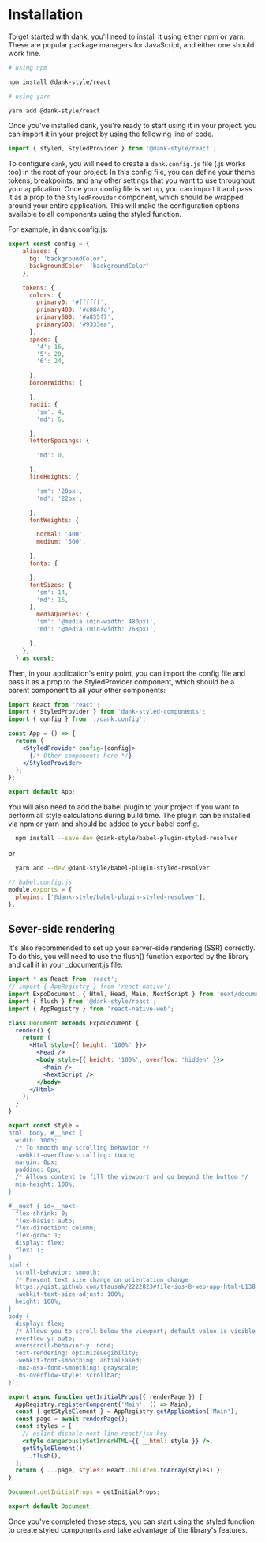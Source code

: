 
<Meta title="Getting Started/Installation" />

# Installation

To get started with dank, you'll need to install it using either npm or yarn. These are popular package managers for JavaScript, and either one should work fine.

```bash
# using npm

npm install @dank-style/react

# using yarn

yarn add @dank-style/react
```

Once you've installed dank, you're ready to start using it in your project. you can import it in your project by using the following line of code.

```jsx
import { styled, StyledProvider } from '@dank-style/react';
```

To configure `dank`, you will need to create a `dank.config.js` file (.js works too) in the root of your project. In this config file, you can define your theme tokens, breakpoints, and any other settings that you want to use throughout your application. Once your config file is set up, you can import it and pass it as a prop to the `StyledProvider` component, which should be wrapped around your entire application. This will make the configuration options available to all components using the styled function.

For example, in dank.config.js:

```jsx
export const config = {
    aliases: {
      bg: 'backgroundColor',
      backgroundColor: 'backgroundColor'
    },

    tokens: {
      colors: {
        primary0: '#ffffff',
        primary400: '#c084fc',
        primary500: '#a855f7',
        primary600: '#9333ea',
      },
      space: {
        '4': 16,
        '5': 20,
        '6': 24,

      },
      borderWidths: {

      },
      radii: {
        'sm': 4,
        'md': 6,

      },
      letterSpacings: {

        'md': 0,

      },
      lineHeights: {

        'sm': '20px',
        'md': '22px',

      },
      fontWeights: {

        normal: '400',
        medium: '500',

      },
      fonts: {

      },
      fontSizes: {
        'sm': 14,
        'md': 16,
      },
  		mediaQueries: {
  	    'sm': '@media (min-width: 480px)',
  	    'md': '@media (min-width: 768px)',

  	  },
    },
  } as const;

```

Then, in your application's entry point, you can import the config file and pass it as a prop to the StyledProvider component, which should be a parent component to all your other components:

```jsx
import React from 'react';
import { StyledProvider } from 'dank-styled-components';
import { config } from './dank.config';

const App = () => {
  return (
    <StyledProvider config={config}>
      {/* Other components here */}
    </StyledProvider>
  );
};

export default App;
```

You will also need to add the babel plugin to your project if you want to perform all style calculations during build time. The plugin can be installed via npm or yarn and should be added to your babel config.

```bash
  npm install --save-dev @dank-style/babel-plugin-styled-resolver

```

or

```bash
  yarn add --dev @dank-style/babel-plugin-styled-resolver

```

```jsx
// babel.config.js
module.exports = {
  plugins: ['@dank-style/babel-plugin-styled-resolver'],
};
```

## Sever-side rendering

It's also recommended to set up your server-side rendering (SSR) correctly. To do this, you will need to use the flush() function exported by the library and call it in your \_document.js file.

```jsx
import * as React from 'react';
// import { AppRegistry } from 'react-native';
import ExpoDocument, { Html, Head, Main, NextScript } from 'next/document';
import { flush } from '@dank-style/react';
import { AppRegistry } from 'react-native-web';

class Document extends ExpoDocument {
  render() {
    return (
      <Html style={{ height: '100%' }}>
        <Head />
        <body style={{ height: '100%', overflow: 'hidden' }}>
          <Main />
          <NextScript />
        </body>
      </Html>
    );
  }
}

export const style = `
html, body, #__next {
  width: 100%;
  /* To smooth any scrolling behavior */
  -webkit-overflow-scrolling: touch;
  margin: 0px;
  padding: 0px;
  /* Allows content to fill the viewport and go beyond the bottom */
  min-height: 100%;
}

#__next { id=__next-
  flex-shrink: 0;
  flex-basis: auto;
  flex-direction: column;
  flex-grow: 1;
  display: flex;
  flex: 1;
}
html {
  scroll-behavior: smooth;
  /* Prevent text size change on orientation change
  https://gist.github.com/tfausak/2222823#file-ios-8-web-app-html-L138 */
  -webkit-text-size-adjust: 100%;
  height: 100%;
}
body {
  display: flex;
  /* Allows you to scroll below the viewport; default value is visible */
  overflow-y: auto;
  overscroll-behavior-y: none;
  text-rendering: optimizeLegibility;
  -webkit-font-smoothing: antialiased;
  -moz-osx-font-smoothing: grayscale;
  -ms-overflow-style: scrollbar;
}`;

export async function getInitialProps({ renderPage }) {
  AppRegistry.registerComponent('Main', () => Main);
  const { getStyleElement } = AppRegistry.getApplication('Main');
  const page = await renderPage();
  const styles = [
    // eslint-disable-next-line react/jsx-key
    <style dangerouslySetInnerHTML={{ __html: style }} />,
    getStyleElement(),
    ...flush(),
  ];
  return { ...page, styles: React.Children.toArray(styles) };
}

Document.getInitialProps = getInitialProps;

export default Document;
```

Once you've completed these steps, you can start using the styled function to create styled components and take advantage of the library's features.
